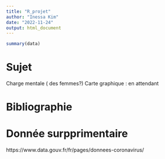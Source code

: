 ```yaml
---
title: "R_projet"
author: "Inessa Kim"
date: "2022-11-24"
output: html_document
---
```

```r
summary(data)
```


# Sujet 
Charge mentale ( des femmes?)
Carte graphique : en attendant

# Bibliographie 

# Donnée surpprimentaire
https://www.data.gouv.fr/fr/pages/donnees-coronavirus/
